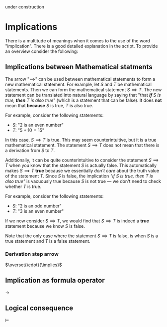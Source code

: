 

<Callout type="warning" emoji="🚧">
  under construction
</Callout>

# Implications

There is a multitude of meanings when it comes to the use of the word "implication". There is a good detailed explanation in the script.
To provide an overview consider the following:


## Implications between Mathematical statments

The arrow "$\implies$" can be used between mathematical statements to form a new mathematical statement. For example, let $S$ and $T$ be mathematical statements. Then we can form the mathematical statement $S \implies T$. The new statement can be translated into natural language by saying that "that ***if** $S$ is true, **then** $T$ is also true*" (which is a statement that can be false). It does **not** mean that **because** $S$ is true, $T$ is also true.

For example, consider the following statements:
- $S$: "$2$ is an even number"
- $T$: "$5 + 10 = 15$"

In this case, $S \implies T$ is true. This may seem counterintuitive, but it is a true mathematical statement. The statement $S \implies T$ does not mean that there is a derivation from $S$ to $T$.

Additionally, it can be quite counterintuitive to consider the statement $S \implies T$ when you know that the statement $S$ is actually false. This automatically makes $S \implies T$ **true** because we essentially *don't care* about the truth value of the statement $T$. Since $S$ is false, the implication *"if $S$ is true, then $T$ is also true"* is vacuously true because $S$ is not true — we don't need to check whether $T$ is true.

For example, consider the following statements:
- $S$: "$2$ is an odd number"
- $T$: "$3$ is an even number"

If we now consider $S \implies T$, we would find that $S \implies T$ is indeed a **true** statement because we know $S$ is false.

Note that the only case where the statement $S \implies T$ is false, is when $S$ is a true statement and $T$ is a false statement.

### Derivation step arrow
$\overset{\cdot}{\implies}$

## Implication as formula operator


$\to$

## Logical consequence

$\vDash$
